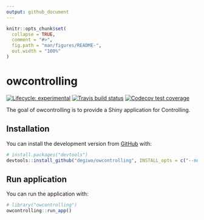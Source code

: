 ```yaml
---
output: github_document
---
```


<!-- README.md is generated from README.Rmd. Please edit that file -->

```r
knitr::opts_chunk$set(
  collapse = TRUE,
  comment = "#>",
  fig.path = "man/figures/README-",
  out.width = "100%"
)
```

# owcontrolling

<!-- badges: start -->
[![Lifecycle: experimental](https://img.shields.io/badge/lifecycle-experimental-orange.svg)](https://www.tidyverse.org/lifecycle/#experimental)
[![Travis build status](https://travis-ci.org/degiwo/owcontrolling.svg?branch=master)](https://travis-ci.org/degiwo/owcontrolling)
[![Codecov test coverage](https://codecov.io/gh/degiwo/owcontrolling/branch/master/graph/badge.svg)](https://codecov.io/gh/degiwo/owcontrolling?branch=master)
<!-- badges: end -->

The goal of owcontrolling is to provide a Shiny application for Controlling.

## Installation

You can install the development version from [GitHub](https://github.com/) with:

``` r
# install.packages("devtools")
devtools::install_github("degiwo/owcontrolling", INSTALL_opts = c("--no-multiarch"))
```
## Run application

You can run the application with:

``` r
# library("owcontrolling")
owcontrolling::run_app()
```

